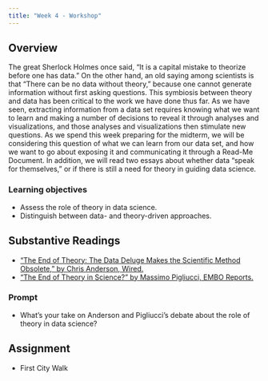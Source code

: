 ```yaml
---
title: "Week 4 - Workshop"
---
```


## Overview

The great Sherlock Holmes once said, “It is a capital mistake to theorize before one has data.” On the other hand, an old saying among scientists is that “There can be no data without theory,” because one cannot generate information without first asking questions. This symbiosis between theory and data has been critical to the work we have done thus far. As we have seen, extracting information from a data set requires knowing what we want to learn and making a number of decisions to reveal it through analyses and visualizations, and those analyses and visualizations then stimulate new questions. As we spend this week preparing for the midterm, we will be considering this question of what we can learn from our data set, and how we want to go about exposing it and communicating it through a Read-Me Document. In addition, we will read two essays about whether data "speak for themselves," or if there is still a need for theory in guiding data science.

### Learning objectives

- Assess the role of theory in data science.
- Distinguish between data- and theory-driven approaches.

## Substantive Readings 

- ["The End of Theory: The Data Deluge Makes the Scientific Method Obsolete," by Chris Anderson, Wired.](https://www.wired.com/2008/06/pb-theory/)
- ["The End of Theory in Science?" by Massimo Pigliucci, EMBO Reports.](https://northeastern.instructure.com/courses/65223/files/6696415/download?wrap=1)

### Prompt

- What’s your take on Anderson and Pigliucci’s debate about the role of theory in data science?

## Assignment

- First City Walk
